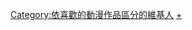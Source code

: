 {{Catnav|頁面分類|...|每年日本電視動畫|2002年日本電視動畫|攻壳机动队 STAND ALONE COMPLEX}}
[[Category:依喜歡的動漫作品區分的維基人|Category:依喜歡的動漫作品區分的維基人]]
[[Category:攻殼機動隊|+]]